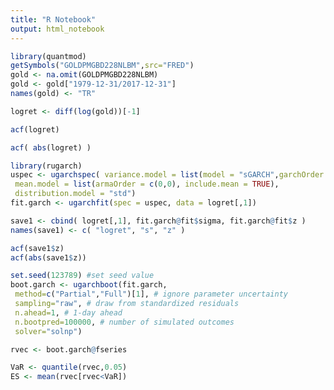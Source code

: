 ```yaml
---
title: "R Notebook"
output: html_notebook
---
```




```r
library(quantmod)
getSymbols("GOLDPMGBD228NLBM",src="FRED")
gold <- na.omit(GOLDPMGBD228NLBM)
gold <- gold["1979-12-31/2017-12-31"]
names(gold) <- "TR" 

```


```r
logret <- diff(log(gold))[-1] 
```

```r
acf(logret)
```

```r
acf( abs(logret) ) 
```

```r
library(rugarch)
uspec <- ugarchspec( variance.model = list(model = "sGARCH",garchOrder = c(1,1)),
 mean.model = list(armaOrder = c(0,0), include.mean = TRUE),
 distribution.model = "std")
fit.garch <- ugarchfit(spec = uspec, data = logret[,1]) 
```
```r
save1 <- cbind( logret[,1], fit.garch@fit$sigma, fit.garch@fit$z )
names(save1) <- c( "logret", "s", "z" ) 
```

```r
acf(save1$z)
acf(abs(save1$z)) 
```

```r
set.seed(123789) #set seed value
boot.garch <- ugarchboot(fit.garch,
 method=c("Partial","Full")[1], # ignore parameter uncertainty
 sampling="raw", # draw from standardized residuals
 n.ahead=1, # 1-day ahead
 n.bootpred=100000, # number of simulated outcomes
 solver="solnp")
```
```r
rvec <- boot.garch@fseries
```
```r
VaR <- quantile(rvec,0.05)
ES <- mean(rvec[rvec<VaR])
```


